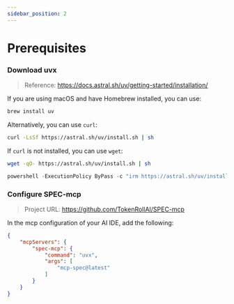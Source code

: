 ```yaml
---
sidebar_position: 2
---
```


# Prerequisites

### Download uvx

> Reference: https://docs.astral.sh/uv/getting-started/installation/


<Tabs>
<TabItem value="mac-linux" label="macOS & Linux">

If you are using macOS and have Homebrew installed, you can use:
```bash
brew install uv
```

Alternatively, you can use `curl`:
```bash
curl -LsSf https://astral.sh/uv/install.sh | sh
```

If `curl` is not installed, you can use `wget`:

```bash
wget -qO- https://astral.sh/uv/install.sh | sh
```

</TabItem>
<TabItem value="windows" label="Windows">

```powershell
powershell -ExecutionPolicy ByPass -c "irm https://astral.sh/uv/install.ps1 | iex"
```

</TabItem>
</Tabs>

### Configure SPEC-mcp

> Project URL: https://github.com/TokenRollAI/SPEC-mcp

In the mcp configuration of your AI IDE, add the following:
```json
{
    "mcpServers": {
        "spec-mcp": {
            "command": "uvx",
            "args": [
                "mcp-spec@latest"
            ]
        }
    }
}
```
